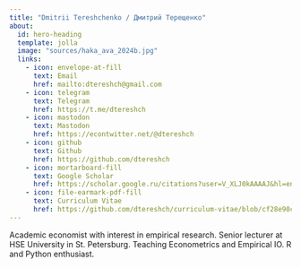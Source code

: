 ```yaml
---
title: "Dmitrii Tereshchenko / Дмитрий Терещенко"
about:
  id: hero-heading
  template: jolla
  image: "sources/haka_ava_2024b.jpg"
  links:
    - icon: envelope-at-fill
      text: Email
      href: mailto:dtereshch@gmail.com
    - icon: telegram
      text: Telegram
      href: https://t.me/dtereshch
    - icon: mastodon
      text: Mastodon
      href: https://econtwitter.net/@dtereshch
    - icon: github
      text: Github
      href: https://github.com/dtereshch
    - icon: mortarboard-fill
      text: Google Scholar
      href: https://scholar.google.ru/citations?user=V_XLJ0kAAAAJ&hl=en
    - icon: file-earmark-pdf-fill
      text: Curriculum Vitae
      href: https://github.com/dtereshch/curriculum-vitae/blob/cf28e90cfc04e586d0c6f89646f4f615f4529b1c/TereshchenkoDS_AcademCV_eng.pdf
---
```


::: {#hero-heading}
Academic economist with interest in empirical research. Senior lecturer at HSE University in St. Petersburg. Teaching Econometrics and Empirical IO. R and Python enthusiast.
:::
